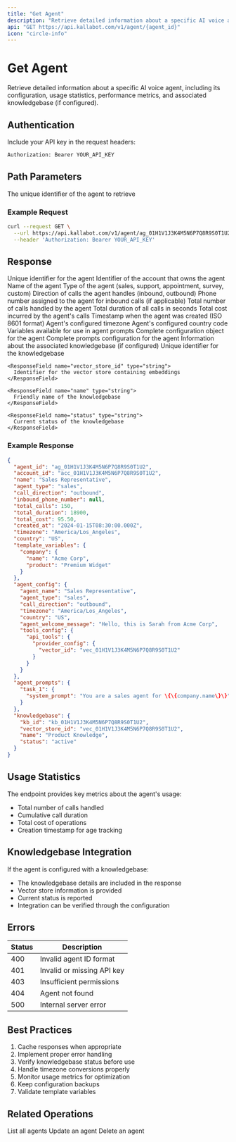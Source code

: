 ```yaml
---
title: "Get Agent"
description: "Retrieve detailed information about a specific AI voice agent"
api: "GET https://api.kallabot.com/v1/agent/{agent_id}"
icon: "circle-info"
---
```


# Get Agent

Retrieve detailed information about a specific AI voice agent, including its configuration, usage statistics, performance metrics, and associated knowledgebase (if configured).

## Authentication

Include your API key in the request headers:

```bash
Authorization: Bearer YOUR_API_KEY
```

## Path Parameters

<ParamField path="agent_id" type="string" required>
  The unique identifier of the agent to retrieve
</ParamField>

### Example Request

```bash
curl --request GET \
  --url https://api.kallabot.com/v1/agent/ag_01H1V1J3K4M5N6P7Q8R9S0T1U2 \
  --header 'Authorization: Bearer YOUR_API_KEY'
```

## Response

<ResponseField name="agent_id" type="string" required>
  Unique identifier for the agent
</ResponseField>

<ResponseField name="account_id" type="string" required>
  Identifier of the account that owns the agent
</ResponseField>

<ResponseField name="name" type="string" required>
  Name of the agent
</ResponseField>

<ResponseField name="agent_type" type="string" required>
  Type of the agent (sales, support, appointment, survey, custom)
</ResponseField>

<ResponseField name="call_direction" type="string" required>
  Direction of calls the agent handles (inbound, outbound)
</ResponseField>

<ResponseField name="inbound_phone_number" type="string">
  Phone number assigned to the agent for inbound calls (if applicable)
</ResponseField>

<ResponseField name="total_calls" type="integer" required>
  Total number of calls handled by the agent
</ResponseField>

<ResponseField name="total_duration" type="integer" required>
  Total duration of all calls in seconds
</ResponseField>

<ResponseField name="total_cost" type="number" required>
  Total cost incurred by the agent's calls
</ResponseField>

<ResponseField name="created_at" type="string" required>
  Timestamp when the agent was created (ISO 8601 format)
</ResponseField>

<ResponseField name="timezone" type="string" required>
  Agent's configured timezone
</ResponseField>

<ResponseField name="country" type="string" required>
  Agent's configured country code
</ResponseField>

<ResponseField name="template_variables" type="object" required>
  Variables available for use in agent prompts
</ResponseField>

<ResponseField name="agent_config" type="object" required>
  Complete configuration object for the agent
</ResponseField>

<ResponseField name="agent_prompts" type="object" required>
  Complete prompts configuration for the agent
</ResponseField>

<ResponseField name="knowledgebase" type="object">
  Information about the associated knowledgebase (if configured)

  <Expandable title="knowledgebase properties">
    <ResponseField name="kb_id" type="string">
      Unique identifier for the knowledgebase
    </ResponseField>

    <ResponseField name="vector_store_id" type="string">
      Identifier for the vector store containing embeddings
    </ResponseField>

    <ResponseField name="name" type="string">
      Friendly name of the knowledgebase
    </ResponseField>

    <ResponseField name="status" type="string">
      Current status of the knowledgebase
    </ResponseField>
  </Expandable>
</ResponseField>

### Example Response

```json
{
  "agent_id": "ag_01H1V1J3K4M5N6P7Q8R9S0T1U2",
  "account_id": "acc_01H1V1J3K4M5N6P7Q8R9S0T1U2",
  "name": "Sales Representative",
  "agent_type": "sales",
  "call_direction": "outbound",
  "inbound_phone_number": null,
  "total_calls": 150,
  "total_duration": 18900,
  "total_cost": 95.50,
  "created_at": "2024-01-15T08:30:00.000Z",
  "timezone": "America/Los_Angeles",
  "country": "US",
  "template_variables": {
    "company": {
      "name": "Acme Corp",
      "product": "Premium Widget"
    }
  },
  "agent_config": {
    "agent_name": "Sales Representative",
    "agent_type": "sales",
    "call_direction": "outbound",
    "timezone": "America/Los_Angeles",
    "country": "US",
    "agent_welcome_message": "Hello, this is Sarah from Acme Corp",
    "tools_config": {
      "api_tools": {
        "provider_config": {
          "vector_id": "vec_01H1V1J3K4M5N6P7Q8R9S0T1U2"
        }
      }
    }
  },
  "agent_prompts": {
    "task_1": {
      "system_prompt": "You are a sales agent for \{\{company.name\}\}"
    }
  },
  "knowledgebase": {
    "kb_id": "kb_01H1V1J3K4M5N6P7Q8R9S0T1U2",
    "vector_store_id": "vec_01H1V1J3K4M5N6P7Q8R9S0T1U2",
    "name": "Product Knowledge",
    "status": "active"
  }
}
```

## Usage Statistics

The endpoint provides key metrics about the agent's usage:
- Total number of calls handled
- Cumulative call duration
- Total cost of operations
- Creation timestamp for age tracking

## Knowledgebase Integration

If the agent is configured with a knowledgebase:
- The knowledgebase details are included in the response
- Vector store information is provided
- Current status is reported
- Integration can be verified through the configuration

## Errors

| Status | Description |
|--------|-------------|
| 400    | Invalid agent ID format |
| 401    | Invalid or missing API key |
| 403    | Insufficient permissions |
| 404    | Agent not found |
| 500    | Internal server error |

## Best Practices

1. Cache responses when appropriate
2. Implement proper error handling
3. Verify knowledgebase status before use
4. Handle timezone conversions properly
5. Monitor usage metrics for optimization
6. Keep configuration backups
7. Validate template variables

## Related Operations

<Card title="List Agents" icon="list" href="/api-reference/agents/list">
  List all agents
</Card>

<Card title="Update Agent" icon="pen" href="/api-reference/agents/update">
  Update an agent
</Card>

<Card title="Delete Agent" icon="trash" href="/api-reference/agents/delete">
  Delete an agent
</Card>
